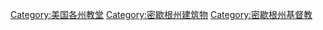 [[Category:美国各州教堂|Category:美国各州教堂]]
[[Category:密歇根州建筑物|Category:密歇根州建筑物]]
[[Category:密歇根州基督教|Category:密歇根州基督教]]